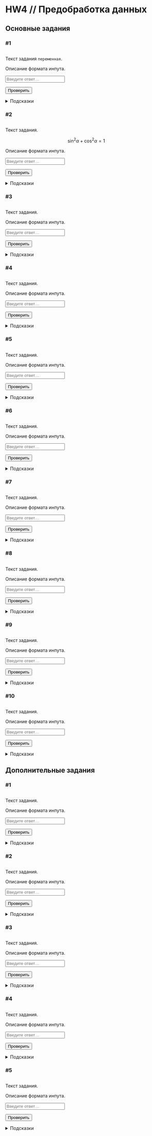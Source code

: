 # HW4 // Предобработка данных {#hw4 .unnumbered}

```{=html}
<!--
REPLACE ALL hw4 TO hw<n> WITH MATCH CASE
-->
```
## Основные задания {#hw4_main}

### #1

<img id="hw4-1-level" class="level"/>

::: {#hw4-1-task .task}
Текст задания `переменная`.
:::

::: {#hw4-1-autocheck .autocheck}
::: {#hw4-1-ir .input-requirements}
Описание формата инпута.
:::

<input class="autocheck-input" type="text" id="hw4-1" placeholder="Введите ответ…">

<input class="autocheck-button" type="button" value="Проверить" onclick="check('hw4-1')">

::: {#hw4-1-fb .autocheck-feedback}
:::
:::

::: hints-wrapper
<details class="hints" id="hw4-1-hints">

<summary>Подсказки</summary>

<details class="hint">

<summary>Как делать задание?</summary>

</details>

<details class="hint">

<summary>Что надо сделать?</summary>

</details>

<details class="hint">

<summary>Ответ неверный</summary>

</details>

</details>
:::

### #2

<img id="hw4-2-level" class="level"/>

::: {#hw4-2-task .task}
Текст задания.

$$\sin^2{\alpha} + \cos^2{\alpha} = 1$$
:::

::: {#hw4-2-autocheck .autocheck}
::: {#hw4-2-ir .input-requirements}
Описание формата инпута.
:::

<input class="autocheck-input" type="text" id="hw4-2" placeholder="Введите ответ…">

<input class="autocheck-button" type="button" value="Проверить" onclick="check('hw4-2')">

::: {#hw4-2-fb .autocheck-feedback}
:::
:::

::: hints-wrapper
<details class="hints" id="hw4-2-hints">

<summary>Подсказки</summary>

<details class="hint">

<summary>Как делать задание?</summary>

</details>

<details class="hint">

<summary>Что надо сделать?</summary>

</details>

<details class="hint">

<summary>Ответ неверный</summary>

</details>

</details>
:::

### #3

<img id="hw4-3-level" class="level"/>

::: {#hw4-3-task .task}
Текст задания.
:::

::: {#hw4-3-autocheck .autocheck}
::: {#hw4-3-ir .input-requirements}
Описание формата инпута.
:::

<input class="autocheck-input" type="text" id="hw4-3" placeholder="Введите ответ…">

<input class="autocheck-button" type="button" value="Проверить" onclick="check('hw4-3')">

::: {#hw4-3-fb .autocheck-feedback}
:::
:::

::: hints-wrapper
<details class="hints" id="hw4-3-hints">

<summary>Подсказки</summary>

<details class="hint">

<summary>Как делать задание?</summary>

</details>

<details class="hint">

<summary>Что надо сделать?</summary>

</details>

<details class="hint">

<summary>Ответ неверный</summary>

</details>

</details>
:::

### #4

<img id="hw4-4-level" class="level"/>

::: {#hw4-4-task .task}
Текст задания.
:::

::: {#hw4-4-autocheck .autocheck}
::: {#hw4-4-ir .input-requirements}
Описание формата инпута.
:::

<input class="autocheck-input" type="text" id="hw4-4" placeholder="Введите ответ…">

<input class="autocheck-button" type="button" value="Проверить" onclick="check('hw4-4')">

::: {#hw4-4-fb .autocheck-feedback}
:::
:::

::: hints-wrapper
<details class="hints" id="hw4-4-hints">

<summary>Подсказки</summary>

<details class="hint">

<summary>Как делать задание?</summary>

</details>

<details class="hint">

<summary>Что надо сделать?</summary>

</details>

<details class="hint">

<summary>Ответ неверный</summary>

</details>

</details>
:::

### #5

<img id="hw4-5-level" class="level"/>

::: {#hw4-5-task .task}
Текст задания.
:::

::: {#hw4-5-autocheck .autocheck}
::: {#hw4-5-ir .input-requirements}
Описание формата инпута.
:::

<input class="autocheck-input" type="text" id="hw4-5" placeholder="Введите ответ…">

<input class="autocheck-button" type="button" value="Проверить" onclick="check('hw4-5')">

::: {#hw4-5-fb .autocheck-feedback}
:::
:::

::: hints-wrapper
<details class="hints" id="hw4-5-hints">

<summary>Подсказки</summary>

<details class="hint">

<summary>Как делать задание?</summary>

</details>

<details class="hint">

<summary>Что надо сделать?</summary>

</details>

<details class="hint">

<summary>Ответ неверный</summary>

</details>

</details>
:::

### #6

<img id="hw4-6-level" class="level"/>

::: {#hw4-6-task .task}
Текст задания.
:::

::: {#hw4-6-autocheck .autocheck}
::: {#hw4-6-ir .input-requirements}
Описание формата инпута.
:::

<input class="autocheck-input" type="text" id="hw4-6" placeholder="Введите ответ…">

<input class="autocheck-button" type="button" value="Проверить" onclick="check('hw4-6')">

::: {#hw4-6-fb .autocheck-feedback}
:::
:::

::: hints-wrapper
<details class="hints" id="hw4-6-hints">

<summary>Подсказки</summary>

<details class="hint">

<summary>Как делать задание?</summary>

</details>

<details class="hint">

<summary>Что надо сделать?</summary>

</details>

<details class="hint">

<summary>Ответ неверный</summary>

</details>

</details>
:::

### #7

<img id="hw4-7-level" class="level"/>

::: {#hw4-7-task .task}
Текст задания.
:::

::: {#hw4-7-autocheck .autocheck}
::: {#hw4-7-ir .input-requirements}
Описание формата инпута.
:::

<input class="autocheck-input" type="text" id="hw4-7" placeholder="Введите ответ…">

<input class="autocheck-button" type="button" value="Проверить" onclick="check('hw4-7')">

::: {#hw4-7-fb .autocheck-feedback}
:::
:::

::: hints-wrapper
<details class="hints" id="hw4-7-hints">

<summary>Подсказки</summary>

<details class="hint">

<summary>Как делать задание?</summary>

</details>

<details class="hint">

<summary>Что надо сделать?</summary>

</details>

<details class="hint">

<summary>Ответ неверный</summary>

</details>

</details>
:::

### #8

<img id="hw4-8-level" class="level"/>

::: {#hw4-8-task .task}
Текст задания.
:::

::: {#hw4-8-autocheck .autocheck}
::: {#hw4-8-ir .input-requirements}
Описание формата инпута.
:::

<input class="autocheck-input" type="text" id="hw4-8" placeholder="Введите ответ…">

<input class="autocheck-button" type="button" value="Проверить" onclick="check('hw4-8')">

::: {#hw4-8-fb .autocheck-feedback}
:::
:::

::: hints-wrapper
<details class="hints" id="hw4-8-hints">

<summary>Подсказки</summary>

<details class="hint">

<summary>Как делать задание?</summary>

</details>

<details class="hint">

<summary>Что надо сделать?</summary>

</details>

<details class="hint">

<summary>Ответ неверный</summary>

</details>

</details>
:::

### #9

<img id="hw4-9-level" class="level"/>

::: {#hw4-9-task .task}
Текст задания.
:::

::: {#hw4-9-autocheck .autocheck}
::: {#hw4-9-ir .input-requirements}
Описание формата инпута.
:::

<input class="autocheck-input" type="text" id="hw4-9" placeholder="Введите ответ…">

<input class="autocheck-button" type="button" value="Проверить" onclick="check('hw4-9')">

::: {#hw4-9-fb .autocheck-feedback}
:::
:::

::: hints-wrapper
<details class="hints" id="hw4-9-hints">

<summary>Подсказки</summary>

<details class="hint">

<summary>Как делать задание?</summary>

</details>

<details class="hint">

<summary>Что надо сделать?</summary>

</details>

<details class="hint">

<summary>Ответ неверный</summary>

</details>

</details>
:::

### #10

<img id="hw4-10-level" class="level"/>

::: {#hw4-10-task .task}
Текст задания.
:::

::: {#hw4-10-autocheck .autocheck}
::: {#hw4-10-ir .input-requirements}
Описание формата инпута.
:::

<input class="autocheck-input" type="text" id="hw4-10" placeholder="Введите ответ…">

<input class="autocheck-button" type="button" value="Проверить" onclick="check('hw4-10')">

::: {#hw4-10-fb .autocheck-feedback}
:::
:::

::: hints-wrapper
<details class="hints" id="hw4-10-hints">

<summary>Подсказки</summary>

<details class="hint">

<summary>Как делать задание?</summary>

</details>

<details class="hint">

<summary>Что надо сделать?</summary>

</details>

<details class="hint">

<summary>Ответ неверный</summary>

</details>

</details>
:::

## Дополнительные задания {#hw4_add}

### #1

<img id="hw4-11-level" class="level"/>

::: {#hw4-11-task .task}
Текст задания.
:::

::: {#hw4-11-autocheck .autocheck}
::: {#hw4-11-ir .input-requirements}
Описание формата инпута.
:::

<input class="autocheck-input" type="text" id="hw4-11" placeholder="Введите ответ…">

<input class="autocheck-button" type="button" value="Проверить" onclick="check('hw4-11')">

::: {#hw4-11-fb .autocheck-feedback}
:::
:::

::: hints-wrapper
<details class="hints" id="hw4-11-hints">

<summary>Подсказки</summary>

<details class="hint">

<summary>Как делать задание?</summary>

</details>

<details class="hint">

<summary>Что надо сделать?</summary>

</details>

<details class="hint">

<summary>Ответ неверный</summary>

</details>

</details>
:::

### #2

<img id="hw4-12-level" class="level"/>

::: {#hw4-12-task .task}
Текст задания.
:::

::: {#hw4-12-autocheck .autocheck}
::: {#hw4-12-ir .input-requirements}
Описание формата инпута.
:::

<input class="autocheck-input" type="text" id="hw4-12" placeholder="Введите ответ…">

<input class="autocheck-button" type="button" value="Проверить" onclick="check('hw4-12')">

::: {#hw4-12-fb .autocheck-feedback}
:::
:::

::: hints-wrapper
<details class="hints" id="hw4-12-hints">

<summary>Подсказки</summary>

<details class="hint">

<summary>Как делать задание?</summary>

</details>

<details class="hint">

<summary>Что надо сделать?</summary>

</details>

<details class="hint">

<summary>Ответ неверный</summary>

</details>

</details>
:::

### #3

<img id="hw4-13-level" class="level"/>

::: {#hw4-13-task .task}
Текст задания.
:::

::: {#hw4-13-autocheck .autocheck}
::: {#hw4-13-ir .input-requirements}
Описание формата инпута.
:::

<input class="autocheck-input" type="text" id="hw4-13" placeholder="Введите ответ…">

<input class="autocheck-button" type="button" value="Проверить" onclick="check('hw4-13')">

::: {#hw4-13-fb .autocheck-feedback}
:::
:::

::: hints-wrapper
<details class="hints" id="hw4-13-hints">

<summary>Подсказки</summary>

<details class="hint">

<summary>Как делать задание?</summary>

</details>

<details class="hint">

<summary>Что надо сделать?</summary>

</details>

<details class="hint">

<summary>Ответ неверный</summary>

</details>

</details>
:::

### #4

<img id="hw4-14-level" class="level"/>

::: {#hw4-14-task .task}
Текст задания.
:::

::: {#hw4-14-autocheck .autocheck}
::: {#hw4-14-ir .input-requirements}
Описание формата инпута.
:::

<input class="autocheck-input" type="text" id="hw4-14" placeholder="Введите ответ…">

<input class="autocheck-button" type="button" value="Проверить" onclick="check('hw4-14')">

::: {#hw4-14-fb .autocheck-feedback}
:::
:::

::: hints-wrapper
<details class="hints" id="hw4-14-hints">

<summary>Подсказки</summary>

<details class="hint">

<summary>Как делать задание?</summary>

</details>

<details class="hint">

<summary>Что надо сделать?</summary>

</details>

<details class="hint">

<summary>Ответ неверный</summary>

</details>

</details>
:::

### #5

<img id="hw4-15-level" class="level"/>

::: {#hw4-15-task .task}
Текст задания.
:::

::: {#hw4-15-autocheck .autocheck}
::: {#hw4-15-ir .input-requirements}
Описание формата инпута.
:::

<input class="autocheck-input" type="text" id="hw4-15" placeholder="Введите ответ…">

<input class="autocheck-button" type="button" value="Проверить" onclick="check('hw4-15')">

::: {#hw4-15-fb .autocheck-feedback}
:::
:::

::: hints-wrapper
<details class="hints" id="hw4-15-hints">

<summary>Подсказки</summary>

<details class="hint">

<summary>Как делать задание?</summary>

</details>

<details class="hint">

<summary>Что надо сделать?</summary>

</details>

<details class="hint">

<summary>Ответ неверный</summary>

</details>

</details>
:::

```{=html}
<!--- CHANGE hw4 TO hw<n> IN THE LINES BELOW--->
<script type="text/javascript" src="./js/hw4.json"></script>
<script type="text/javascript" src="./js/hw.js"></script>
```

